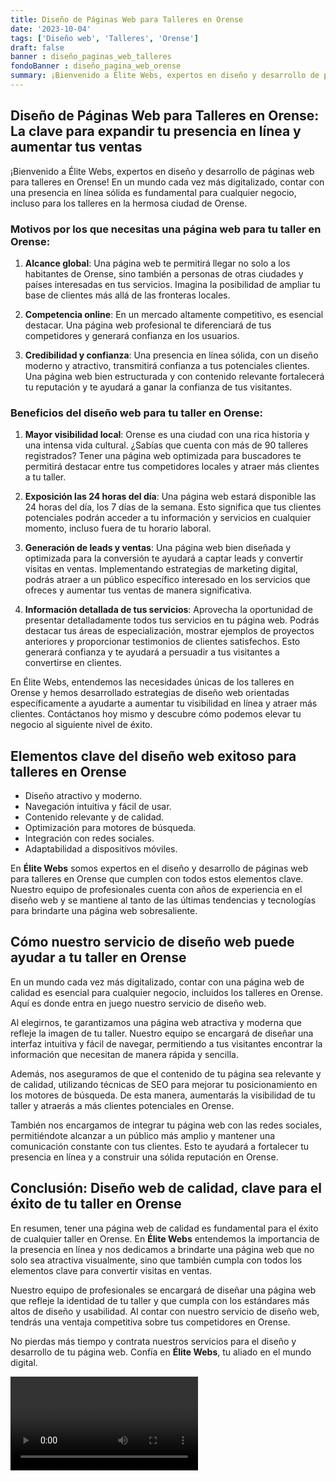 ```yaml
---
title: Diseño de Páginas Web para Talleres en Orense
date: '2023-10-04'
tags: ['Diseño web', 'Talleres', 'Orense']
draft: false
banner : diseño_paginas_web_talleres
fondoBanner : diseño_pagina_web_orense
summary: ¡Bienvenido a Élite Webs, expertos en diseño y desarrollo de páginas web para talleres en Orense! En un mundo cada vez más digitalizado, contar con una presencia en línea sólida es fundamental para cualquier negocio, incluso para los talleres en la hermosa ciudad de Orense.
---
```


## Diseño de Páginas Web para Talleres en Orense: La clave para expandir tu presencia en línea y aumentar tus ventas

¡Bienvenido a Élite Webs, expertos en diseño y desarrollo de páginas web para talleres en Orense! En un mundo cada vez más digitalizado, contar con una presencia en línea sólida es fundamental para cualquier negocio, incluso para los talleres en la hermosa ciudad de Orense.

### Motivos por los que necesitas una página web para tu taller en Orense:

1. **Alcance global**: Una página web te permitirá llegar no solo a los habitantes de Orense, sino también a personas de otras ciudades y países interesadas en tus servicios. Imagina la posibilidad de ampliar tu base de clientes más allá de las fronteras locales.

2. **Competencia online**: En un mercado altamente competitivo, es esencial destacar. Una página web profesional te diferenciará de tus competidores y generará confianza en los usuarios.

3. **Credibilidad y confianza**: Una presencia en línea sólida, con un diseño moderno y atractivo, transmitirá confianza a tus potenciales clientes. Una página web bien estructurada y con contenido relevante fortalecerá tu reputación y te ayudará a ganar la confianza de tus visitantes.

### Beneficios del diseño web para tu taller en Orense:

1. **Mayor visibilidad local**: Orense es una ciudad con una rica historia y una intensa vida cultural. ¿Sabías que cuenta con más de 90 talleres registrados? Tener una página web optimizada para buscadores te permitirá destacar entre tus competidores locales y atraer más clientes a tu taller.

2. **Exposición las 24 horas del día**: Una página web estará disponible las 24 horas del día, los 7 días de la semana. Esto significa que tus clientes potenciales podrán acceder a tu información y servicios en cualquier momento, incluso fuera de tu horario laboral.

3. **Generación de leads y ventas**: Una página web bien diseñada y optimizada para la conversión te ayudará a captar leads y convertir visitas en ventas. Implementando estrategias de marketing digital, podrás atraer a un público específico interesado en los servicios que ofreces y aumentar tus ventas de manera significativa.

4. **Información detallada de tus servicios**: Aprovecha la oportunidad de presentar detalladamente todos tus servicios en tu página web. Podrás destacar tus áreas de especialización, mostrar ejemplos de proyectos anteriores y proporcionar testimonios de clientes satisfechos. Esto generará confianza y te ayudará a persuadir a tus visitantes a convertirse en clientes.

En Élite Webs, entendemos las necesidades únicas de los talleres en Orense y hemos desarrollado estrategias de diseño web orientadas específicamente a ayudarte a aumentar tu visibilidad en línea y atraer más clientes. Contáctanos hoy mismo y descubre cómo podemos elevar tu negocio al siguiente nivel de éxito.

<GifSeo />

<Cta />

## Elementos clave del diseño web exitoso para talleres en Orense

- Diseño atractivo y moderno.
- Navegación intuitiva y fácil de usar.
- Contenido relevante y de calidad.
- Optimización para motores de búsqueda.
- Integración con redes sociales.
- Adaptabilidad a dispositivos móviles.

En **Élite Webs** somos expertos en el diseño y desarrollo de páginas web para talleres en Orense que cumplen con todos estos elementos clave. Nuestro equipo de profesionales cuenta con años de experiencia en el diseño web y se mantiene al tanto de las últimas tendencias y tecnologías para brindarte una página web sobresaliente.

## Cómo nuestro servicio de diseño web puede ayudar a tu taller en Orense

En un mundo cada vez más digitalizado, contar con una página web de calidad es esencial para cualquier negocio, incluidos los talleres en Orense. Aquí es donde entra en juego nuestro servicio de diseño web.

Al elegirnos, te garantizamos una página web atractiva y moderna que refleje la imagen de tu taller. Nuestro equipo se encargará de diseñar una interfaz intuitiva y fácil de navegar, permitiendo a tus visitantes encontrar la información que necesitan de manera rápida y sencilla.

Además, nos aseguramos de que el contenido de tu página sea relevante y de calidad, utilizando técnicas de SEO para mejorar tu posicionamiento en los motores de búsqueda. De esta manera, aumentarás la visibilidad de tu taller y atraerás a más clientes potenciales en Orense.

También nos encargamos de integrar tu página web con las redes sociales, permitiéndote alcanzar a un público más amplio y mantener una comunicación constante con tus clientes. Esto te ayudará a fortalecer tu presencia en línea y a construir una sólida reputación en Orense.

## Conclusión: Diseño web de calidad, clave para el éxito de tu taller en Orense

En resumen, tener una página web de calidad es fundamental para el éxito de cualquier taller en Orense. En **Élite Webs** entendemos la importancia de la presencia en línea y nos dedicamos a brindarte una página web que no solo sea atractiva visualmente, sino que también cumpla con todos los elementos clave para convertir visitas en ventas.

Nuestro equipo de profesionales se encargará de diseñar una página web que refleje la identidad de tu taller y que cumpla con los estándares más altos de diseño y usabilidad. Al contar con nuestro servicio de diseño web, tendrás una ventaja competitiva sobre tus competidores en Orense.

No pierdas más tiempo y contrata nuestros servicios para el diseño y desarrollo de tu página web. Confía en **Élite Webs**, tu aliado en el mundo digital.

<Video />

<CtaBot job='Talleres' city='Orense'/>

<Gmaps query='Orense+españa+maps' />